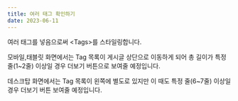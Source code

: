 ```yaml
---
title: 여러 태그 확인하기
date: 2023-06-11
---
```


여러 태그를 넣음으로써 \<Tags>를 스타일링합니다.

모바일,태블릿 화면에서는 Tag 목록이 게시글 상단으로 이동하게 되어 총 길이가 특정 줄(1~2줄) 이상일 경우 더보기 버튼으로 보여줄 예정입니다.

데스크탑 화면에서는 Tag 목록이 왼쪽에 별도로 있지만 이 때도 특정 줄(6~7줄) 이상일 경우 더보기 버튼 보여줄 예정입니다.